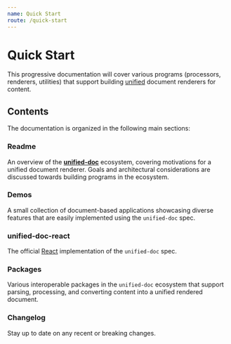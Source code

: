 ```yaml
---
name: Quick Start
route: /quick-start
---
```



# Quick Start

This progressive documentation will cover various programs (processors, renderers, utilities) that support building [unified][unified] document renderers for content.

## Contents

The documentation is organized in the following main sections:

<Link to="/readme"><h3>Readme</h3></Link>

An overview of the [**unified-doc**][unified-doc] ecosystem, covering motivations for a unified document renderer.  Goals and architectural considerations are discussed towards building programs in the ecosystem.

<Link to="/demos/ebook"><h3>Demos</h3></Link>

A small collection of document-based applications showcasing diverse features that are easily implemented using the `unified-doc` spec.

<Link to="/unified-doc-react/readme"><h3>unified-doc-react</h3></Link>

The official [React][react] implementation of the `unified-doc` spec.

<Link to="/packages/unified-doc-util-annotate"><h3>Packages</h3></Link>

Various interoperable packages in the `unified-doc` ecosystem that support parsing, processing, and converting content into a unified rendered document.

<Link to="/changelog"><h3>Changelog</h3></Link>

Stay up to date on any recent or breaking changes.

<!-- Links -->
[react]: https://github.com/facebook/react
[unified]: https://unifiedjs.com/
[unified-doc]: https://github.com/chrisrzhou/unified-doc
